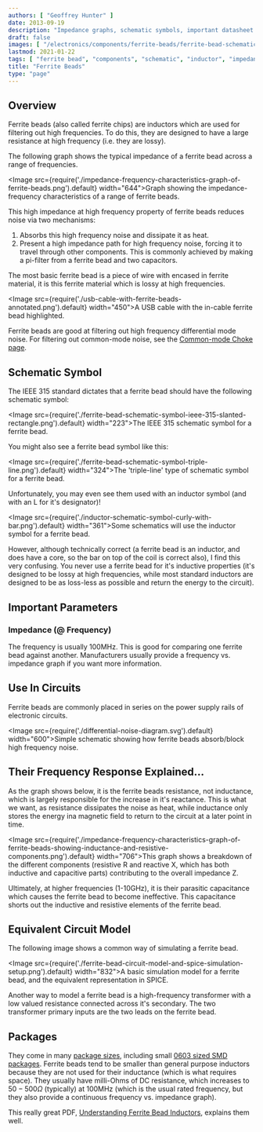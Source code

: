 ```yaml
---
authors: [ "Geoffrey Hunter" ]
date: 2013-09-19
description: "Impedance graphs, schematic symbols, important datasheet parameters, uses, example circuits and more info on ferrite beads."
draft: false
images: [ "/electronics/components/ferrite-beads/ferrite-bead-schematic-symbol-ieee-315-slanted-rectangle.png" ]
lastmod: 2021-01-22
tags: [ "ferrite bead", "components", "schematic", "inductor", "impedance", "PCBs", "filter", "high frequency" ]
title: "Ferrite Beads"
type: "page"
---
```


## Overview

Ferrite beads (also called ferrite chips) are inductors which are used for filtering out high frequencies. To do this, they are designed to have a large resistance at high frequency (i.e. they are lossy).

 The following graph shows the typical impedance of a ferrite bead across a range of frequencies.

<Image src={require('./impedance-frequency-characteristics-graph-of-ferrite-beads.png').default} width="644">Graph showing the impedance-frequency characteristics of a range of ferrite beads.</Image>

This high impedance at high frequency property of ferrite beads reduces noise via two mechanisms:

1. Absorbs this high frequency noise and dissipate it as heat.
1. Present a high impedance path for high frequency noise, forcing it to travel through other components. This is commonly achieved by making a pi-filter from a ferrite bead and two capacitors.

The most basic ferrite bead is a piece of wire with encased in ferrite material, it is this ferrite material which is lossy at high frequencies.

<Image src={require('./usb-cable-with-ferrite-beads-annotated.png').default} width="450">A USB cable with the in-cable ferrite bead highlighted.</Image>

Ferrite beads are good at filtering out high frequency differential mode noise. For filtering out common-mode noise, see the [Common-mode Choke page](/electronics/components/common-mode-chokes).

## Schematic Symbol

The IEEE 315 standard dictates that a ferrite bead should have the following schematic symbol:

<Image src={require('./ferrite-bead-schematic-symbol-ieee-315-slanted-rectangle.png').default} width="223">The IEEE 315 schematic symbol for a ferrite bead.</Image>

You might also see a ferrite bead symbol like this:

<Image src={require('./ferrite-bead-schematic-symbol-triple-line.png').default} width="324">The 'triple-line' type of schematic symbol for a ferrite bead.</Image>

Unfortunately, you may even see them used with an inductor symbol (and with an L for it's designator)!

<Image src={require('./inductor-schematic-symbol-curly-with-bar.png').default} width="361">Some schematics will use the inductor symbol for a ferrite bead.</Image>

However, although technically correct (a ferrite bead is an inductor, and does have a core, so the bar on top of the coil is correct also), I find this very confusing. You never use a ferrite bead for it's inductive properties (it's designed to be lossy at high frequencies, while most standard inductors are designed to be as loss-less as possible and return the energy to the circuit).

## Important Parameters

### Impedance (@ Frequency)

The frequency is usually 100MHz. This is good for comparing one ferrite bead against another. Manufacturers usually provide a frequency vs. impedance graph if you want more information.

## Use In Circuits

Ferrite beads are commonly placed in series on the power supply rails of electronic circuits.

<Image src={require('./differential-noise-diagram.svg').default} width="600">Simple schematic showing how ferrite beads absorb/block high frequency noise.</Image>

## Their Frequency Response Explained...

As the graph shows below, it is the ferrite beads resistance, not inductance, which is largely responsible for the increase in it's reactance. This is what we want, as resistance dissipates the noise as heat, while inductance only stores the energy ina magnetic field to return to the circuit at a later point in time.

<Image src={require('./impedance-frequency-characteristics-graph-of-ferrite-beads-showing-inductance-and-resistive-components.png').default} width="706">This graph shows a breakdown of the different components (resistive R and reactive X, which has both inductive and capacitive parts) contributing to the overall impedance Z.</Image>

Ultimately, at higher frequencies (1-10GHz), it is their parasitic capacitance which causes the ferrite bead to become ineffective. This capacitance shorts out the inductive and resistive elements of the ferrite bead.

## Equivalent Circuit Model

The following image shows a common way of simulating a ferrite bead.

<Image src={require('./ferrite-bead-circuit-model-and-spice-simulation-setup.png').default} width="832">A basic simulation model for a ferrite bead, and the equivalent representation in SPICE.</Image>

Another way to model a ferrite bead is a high-frequency transformer with a low valued resistance connected across it's secondary. The two transformer primary inputs are the two leads on the ferrite bead.

## Packages

They come in many [package sizes](/pcb-design/component-packages/), including small [0603 sized SMD packages](/pcb-design/component-packages/chip-eia-component-packages/). Ferrite beads tend to be smaller than general purpose inductors because they are not used for their inductance (which is what requires space). They usually have milli-Ohms of DC resistance, which increases to $50-500\Omega$ (typically) at 100MHz (which is the usual rated frequency, but they also provide a continuous frequency vs. impedance graph).

This really great PDF, [Understanding Ferrite Bead Inductors](http://lpvo.fe.uni-lj.si/fileadmin/files/Izobrazevanje/RES/Gradiva/07/Ferrite%20beads.pdf), explains them well.
